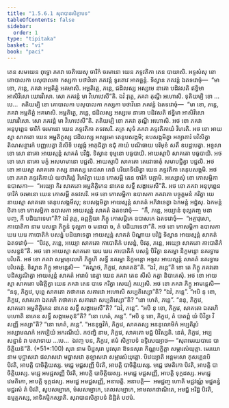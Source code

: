 ```yaml
---
title: "1.5.6.1 សុរាបានសិក្ខាបទ"
tableOfContents: false
sidebar:
  order: 1
type: "tipitaka"
basket: "vi"
book: "paci"
---
```



<DynamicBreadcrumb />

<Division number="326" book="paci">

<Paragraph number="1018" book="paci">
តេន សមយេន ពុទ្ធោ ភគវា ចេតិយេសុ ចារិកំ ចរមានោ យេន ភទ្ទវតិកា តេន បាយាសិ. អទ្ទសំសុ ខោ គោបាលកា បសុបាលកា កស្សកា បថាវិនោ ភគវន្តំ ទូរតោវ អាគច្ឆន្តំ. ទិស្វាន ភគវន្តំ ឯតទវោចុំ—  “មា ខោ, ភន្តេ, ភគវា អម្ពតិត្ថំ អគមាសិ. អម្ពតិត្ថេ, ភន្តេ, ជដិលស្ស អស្សមេ នាគោ បដិវសតិ ឥទ្ធិមា អាសិវិសោ ឃោរវិសោ. សោ ភគវន្តំ មា វិហេឋេសី”តិ. ឯវំ វុត្តេ, ភគវា តុណ្ហី អហោសិ. ទុតិយម្បិ ខោ …បេ…  តតិយម្បិ ខោ គោបាលកា បសុបាលកា កស្សកា បថាវិនោ ភគវន្តំ ឯតទវោចុំ—  “មា ខោ, ភន្តេ, ភគវា អម្ពតិត្ថំ អគមាសិ. អម្ពតិត្ថេ, ភន្តេ, ជដិលស្ស អស្សមេ នាគោ បដិវសតិ ឥទ្ធិមា អាសិវិសោ ឃោរវិសោ. សោ ភគវន្តំ មា វិហេឋេសី”តិ. តតិយម្បិ ខោ ភគវា តុណ្ហី អហោសិ.
</Paragraph>

<Paragraph number="1019" book="paci">
អថ ខោ ភគវា អនុបុព្ពេន ចារិកំ ចរមានោ យេន ភទ្ទវតិកា តទវសរិ. តត្រ សុទំ ភគវា ភទ្ទវតិកាយំ វិហរតិ. អថ ខោ អាយស្មា សាគតោ យេន អម្ពតិត្ថស្ស ជដិលស្ស អស្សមោ តេនុបសង្កមិ; ឧបសង្កមិត្វា អគ្យាគារំ បវិសិត្វា តិណសន្ថារកំ បញ្ញបេត្វា និសីទិ បល្លង្កំ អាភុជិត្វា ឧជុំ កាយំ បណិធាយ បរិមុខំ សតឹ ឧបដ្ឋបេត្វា. អទ្ទសា ខោ សោ នាគោ អាយស្មន្តំ សាគតំ បវិដ្ឋំ. ទិស្វាន ទុម្មនោ បធូបាយិ. អាយស្មាបិ សាគតោ បធូបាយិ. អថ ខោ សោ នាគោ មក្ខំ អសហមានោ បជ្ជលិ. អាយស្មាបិ សាគតោ តេជោធាតុំ សមាបជ្ជិត្វា បជ្ជលិ. អថ ខោ អាយស្មា សាគតោ តស្ស នាគស្ស តេជសា តេជំ បរិយាទិយិត្វា យេន ភទ្ទវតិកា តេនុបសង្កមិ. អថ ខោ ភគវា ភទ្ទវតិកាយំ យថាភិរន្តំ វិហរិត្វា យេន កោសម្ពី តេន ចារិកំ បក្កាមិ. អស្សោសុំ ខោ កោសម្ពិកា ឧបាសកា—  “អយ្យោ កិរ សាគតោ អម្ពតិត្ថិកេន នាគេន សទ្ធឹ សង្គាមេសី”តិ.
</Paragraph>

<Paragraph number="1020" book="paci">
អថ ខោ ភគវា អនុបុព្ពេន ចារិកំ ចរមានោ យេន កោសម្ពី តទវសរិ. អថ ខោ កោសម្ពិកា ឧបាសកា ភគវតោ បច្ចុគ្គមនំ ករិត្វា យេនាយស្មា សាគតោ តេនុបសង្កមឹសុ; ឧបសង្កមិត្វា អាយស្មន្តំ សាគតំ អភិវាទេត្វា ឯកមន្តំ អដ្ឋំសុ. ឯកមន្តំ ឋិតា ខោ កោសម្ពិកា ឧបាសកា អាយស្មន្តំ សាគតំ ឯតទវោចុំ—  “កឹ, ភន្តេ, អយ្យានំ ទុល្លភញ្ច មនាបញ្ច, កឹ បដិយាទេមា”តិ? ឯវំ វុត្តេ, ឆព្ពគ្គិយា ភិក្ខូ កោសម្ពិកេ ឧបាសកេ ឯតទវោចុំ—  “អត្ថាវុសោ, កាបោតិកា នាម បសន្នា ភិក្ខូនំ ទុល្លភា ច មនាបា ច, តំ បដិយាទេថា”តិ. អថ ខោ កោសម្ពិកា ឧបាសកា ឃរេ ឃរេ កាបោតិកំ បសន្នំ បដិយាទេត្វា អាយស្មន្តំ សាគតំ បិណ្ឌាយ បវិដ្ឋំ ទិស្វាន អាយស្មន្តំ សាគតំ ឯតទវោចុំ—  “បិវតុ, ភន្តេ, អយ្យោ សាគតោ កាបោតិកំ បសន្នំ, បិវតុ, ភន្តេ, អយ្យោ សាគតោ កាបោតិកំ បសន្នន៑”តិ. អថ ខោ អាយស្មា សាគតោ ឃរេ ឃរេ កាបោតិកំ បសន្នំ បិវិត្វា នគរម្ហា និក្ខមន្តោ នគរទ្វារេ បរិបតិ.
</Paragraph>

<Paragraph number="1021" book="paci">
អថ ខោ ភគវា សម្ពហុលេហិ ភិក្ខូហិ សទ្ធឹ នគរម្ហា និក្ខមន្តោ អទ្ទស អាយស្មន្តំ សាគតំ នគរទ្វារេ បរិបតន្តំ. ទិស្វាន ភិក្ខូ អាមន្តេសិ—  “គណ្ហថ, ភិក្ខវេ, សាគតន៑”តិ. “ឯវំ, ភន្តេ”តិ ខោ តេ ភិក្ខូ ភគវតោ បដិស្សុណិត្វា អាយស្មន្តំ សាគតំ អារាមំ នេត្វា យេន ភគវា តេន សីសំ កត្វា និបាតេសុំ. អថ ខោ អាយស្មា សាគតោ បរិវត្តិត្វា យេន ភគវា តេន បាទេ ករិត្វា សេយ្យំ កប្បេសិ. អថ ខោ ភគវា ភិក្ខូ អាមន្តេសិ—  “ននុ, ភិក្ខវេ, បុព្ពេ សាគតោ តថាគតេ សគារវោ អហោសិ សប្បតិស្សោ”តិ? “ឯវំ, ភន្តេ”. “អបិ នុ ខោ, ភិក្ខវេ, សាគតោ ឯតរហិ តថាគតេ សគារវោ សប្បតិស្សោ”តិ? “នោ ហេតំ, ភន្តេ”. “ននុ, ភិក្ខវេ, សាគតោ អម្ពតិត្ថិកេន នាគេន សទ្ធឹ សង្គាមេសី”តិ? “ឯវំ, ភន្តេ”. “អបិ នុ ខោ, ភិក្ខវេ, សាគតោ ឯតរហិ បហោតិ នាគេន សទ្ធឹ សង្គាមេតុន៑”តិ? “នោ ហេតំ, ភន្តេ”. “អបិ នុ ខោ, ភិក្ខវេ, តំ បាតព្ពំ យំ បិវិត្វា វិសញ្ញី អស្សា”តិ? “នោ ហេតំ, ភន្តេ”. “អននុច្ឆវិកំ, ភិក្ខវេ, សាគតស្ស អននុលោមិកំ អប្បតិរូបំ អស្សាមណកំ អកប្បិយំ អករណីយំ. កថញ្ហិ នាម, ភិក្ខវេ, សាគតោ មជ្ជំ បិវិស្សតិ. នេតំ, ភិក្ខវេ, អប្បសន្នានំ វា បសាទាយ …បេ…  ឯវញ្ច បន, ភិក្ខវេ, ឥមំ សិក្ខាបទំ ឧទ្ទិសេយ្យាថ—
</Paragraph>

</Division>
<Division number="327" book="paci">

<Paragraph number="1022" book="paci">
<Emphasis>“សុរាមេរយបានេ បាចិត្តិយន៑”</Emphasis>តិ. (*51*:<Emphasis>100</Emphasis>)
</Paragraph>

</Division>
<Division number="328" book="paci">

<Paragraph number="1023" book="paci">
<Emphasis>សុរា</Emphasis> នាម បិដ្ឋសុរា បូវសុរា ឱទនសុរា កិណ្ណបក្ខិត្តា សម្ភារសំយុត្តា.
</Paragraph>

<Paragraph number="1024" book="paci">
<Emphasis>មេរយោ</Emphasis> នាម បុប្ផាសវោ ផលាសវោ មធ្វាសវោ គុឡាសវោ សម្ភារសំយុត្តោ.
</Paragraph>

<Paragraph number="1025" book="paci">
<Emphasis>បិវេយ្យា</Emphasis>តិ អន្តមសោ កុសគ្គេនបិ បិវតិ, អាបត្តិ បាចិត្តិយស្ស.
</Paragraph>

<Paragraph number="1026" book="paci">
មជ្ជេ មជ្ជសញ្ញី បិវតិ, អាបត្តិ បាចិត្តិយស្ស. មជ្ជេ វេមតិកោ បិវតិ, អាបត្តិ បាចិត្តិយស្ស. មជ្ជេ អមជ្ជសញ្ញី បិវតិ, អាបត្តិ បាចិត្តិយស្ស.
</Paragraph>

<Paragraph number="1027" book="paci">
អមជ្ជេ មជ្ជសញ្ញី, អាបត្តិ ទុក្កដស្ស. អមជ្ជេ វេមតិកោ, អាបត្តិ ទុក្កដស្ស. អមជ្ជេ អមជ្ជសញ្ញី, អនាបត្តិ.
</Paragraph>

</Division>
<Division number="329" book="paci">

<Paragraph number="1028" book="paci">
អនាបត្តិ—  អមជ្ជញ្ច ហោតិ មជ្ជវណ្ណំ មជ្ជគន្ធំ មជ្ជរសំ តំ បិវតិ, សូបសម្បាកេ, មំសសម្បាកេ, តេលសម្បាកេ, អាមលកផាណិតេ, អមជ្ជំ អរិដ្ឋំ បិវតិ, ឧម្មត្តកស្ស, អាទិកម្មិកស្សាតិ.

</Paragraph>
</Division>

<Paragraph number="1029" type="center" book="paci">
សុរាបានសិក្ខាបទំ និដ្ឋិតំ បឋមំ.
</Paragraph>